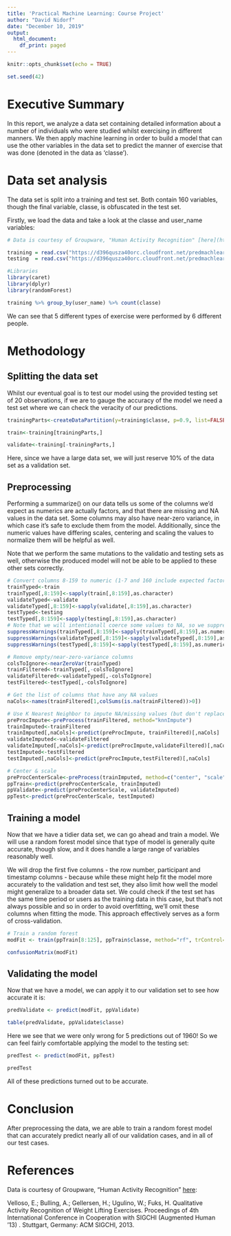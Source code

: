 ```yaml
---
title: 'Practical Machine Learning: Course Project'
author: "David Nidorf"
date: "December 10, 2019"
output:
  html_document:
    df_print: paged
---
```


```r
knitr::opts_chunk$set(echo = TRUE)

set.seed(42)
```

# Executive Summary

In this report, we analyze a data set containing detailed information about a number of individuals who were studied whilst exercising in different manners. We then apply machine learning in order to build a model that can use the other variables in the data set to predict the manner of exercise that was done (denoted in the data as 'classe').

# Data set analysis

The data set is split into a training and test set.  Both contain 160 variables, though the final variable, classe, is obfuscated in the test set.

Firstly, we load the data and take a look at the classe and user_name variables:

```r

# Data is courtesy of Groupware, "Human Activity Recognition" [here](http://groupware.les.inf.puc-rio.br/har).

training = read.csv("https://d396qusza40orc.cloudfront.net/predmachlearn/pml-training.csv")
testing  = read.csv("https://d396qusza40orc.cloudfront.net/predmachlearn/pml-testing.csv")

#Libraries
library(caret)
library(dplyr)
library(randomForest)

training %>% group_by(user_name) %>% count(classe)
```

We can see that 5 different types of exercise were performed by 6 different people.

# Methodology

## Splitting the data set

Whilst our eventual goal is to test our model using the provided testing set of 20 observations, if we are to gauge the accuracy of the model we need a test set where we can check the veracity of our predictions. 

```r
trainingParts<-createDataPartition(y=training$classe, p=0.9, list=FALSE)

train<-training[trainingParts,]

validate<-training[-trainingParts,]
```

Here, since we have a large data set, we will just reserve 10% of the data set as a validation set.

## Preprocessing

Performing a summarize() on our data tells us some of the columns we'd expect as numerics are actually factors, and that there are missing and NA values in the data set.  Some columns may also have near-zero variance, in which case it's safe to exclude them from the model. Additionally, since the numeric values have differing scales, centering and scaling the values to normalize them will be helpful as well.

Note that we perform the same mutations to the validatio and testing sets as well, otherwise the produced model will not be able to be applied to these other sets correctly.

```r
# Convert columns 8-159 to numeric (1-7 and 160 include expected factors)
trainTyped<-train
trainTyped[,8:159]<-sapply(train[,8:159],as.character)
validateTyped<-validate
validateTyped[,8:159]<-sapply(validate[,8:159],as.character)
testTyped<-testing
testTyped[,8:159]<-sapply(testing[,8:159],as.character)
# Note that we will intentionall coerce some values to NA, so we suppress warnings about that
suppressWarnings(trainTyped[,8:159]<-sapply(trainTyped[,8:159],as.numeric))
suppressWarnings(validateTyped[,8:159]<-sapply(validateTyped[,8:159],as.numeric))
suppressWarnings(testTyped[,8:159]<-sapply(testTyped[,8:159],as.numeric))

# Remove empty/near-zero-variance columns
colsToIgnore<-nearZeroVar(trainTyped)
trainFiltered<-trainTyped[,-colsToIgnore]
validateFiltered<-validateTyped[,-colsToIgnore]
testFiltered<-testTyped[,-colsToIgnore]

# Get the list of columns that have any NA values
naCols<-names(trainFiltered[1,colSums(is.na(trainFiltered))>0])

# Use K Nearest Neighbor to impute NA/missing values (but don't replace others)
preProcImpute<-preProcess(trainFiltered, method="knnImpute")
trainImputed<-trainFiltered
trainImputed[,naCols]<-predict(preProcImpute, trainFiltered)[,naCols]
validateImputed<-validateFiltered
validateImputed[,naCols]<-predict(preProcImpute,validateFiltered)[,naCols]
testImputed<-testFiltered
testImputed[,naCols]<-predict(preProcImpute,testFiltered)[,naCols]

# Center & scale
preProcCenterScale<-preProcess(trainImputed, method=c("center", "scale"))
ppTrain<-predict(preProcCenterScale, trainImputed)
ppValidate<-predict(preProcCenterScale, validateImputed)
ppTest<-predict(preProcCenterScale, testImputed)
```
 
## Training a model

Now that we have a tidier data set, we can go ahead and train a model.  We will use a random forest model since that type of model is generally quite accurate, though slow, and it does handle a large range of variables reasonably well.

We will drop the first five columns - the row number, participant and timestamp columns - because while these might help fit the model more accurately to the validation and test set, they also limit how well the model might generalize to a broader data set.  We could check if the test set has the same time period or users as the training data in this case, but that's not always possible and so in order to avoid overfitting, we'll omit these columns when fitting the mode.  This approach effectively serves as a form of cross-validation.

```r
# Train a random forest
modFit <- train(ppTrain[8:125], ppTrain$classe, method="rf", trControl=trainControl(method="cv", number=5), prox=TRUE, allowParallel=TRUE)

confusionMatrix(modFit)
```

## Validating the model

Now that we have a model, we can apply it to our validation set to see how accurate it is:

```r
predValidate <- predict(modFit, ppValidate)

table(predValidate, ppValidate$classe)
```

Here we see that we were only wrong for 5 predictions out of 1960! So we can feel fairly comfortable applying the model to the testing set:

```r
predTest <- predict(modFit, ppTest)

predTest
```

All of these predictions turned out to be accurate.

# Conclusion

After preprocessing the data, we are able to train a random forest model that can accurately predict nearly all of our validation cases, and in all of our test cases.

# References

Data is courtesy of Groupware, "Human Activity Recognition" [here](http://groupware.les.inf.puc-rio.br/har):

Velloso, E.; Bulling, A.; Gellersen, H.; Ugulino, W.; Fuks, H. Qualitative Activity Recognition of Weight Lifting Exercises. Proceedings of 4th International Conference in Cooperation with SIGCHI (Augmented Human '13) . Stuttgart, Germany: ACM SIGCHI, 2013.
